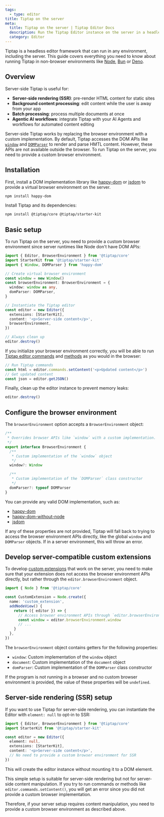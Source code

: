 ```yaml
---
tags:
  - type: editor
title: Tiptap on the server
meta:
  title: Tiptap on the server | Tiptap Editor Docs
  description: Run the Tiptap Editor instance on the server in a headless environment.
  category: Editor
---
```


Tiptap is a headless editor framework that can run in any environment, including the server. This guide covers everything you need to know about running Tiptap in non-browser environments like [Node](https://nodejs.org/), [Bun](https://bun.sh/) or [Deno](https://deno.land/).

## Overview

Server-side Tiptap is useful for:

- **Server-side rendering (SSR)**: pre-render HTML content for static sites
- **Background content processing**: edit content while the user is away from your app
- **Batch processing**: process multiple documents at once
- **Agentic AI workflows**: integrate Tiptap with your AI Agents and workflows for automated content editing

Server-side Tiptap works by replacing the browser environment with a custom implementation. By default, Tiptap accesses the DOM APIs like [`window`](https://developer.mozilla.org/en-US/docs/Web/API/Window) and [`DOMParser`](https://developer.mozilla.org/en-US/docs/Web/API/DOMParser) to render and parse HMTL content. However, these APIs are not available outside the browser. To run Tiptap on the server, you need to provide a custom browser environment.

## Installation

First, install a DOM implementation library like [happy-dom](https://github.com/capricorn86/happy-dom) or [jsdom](https://github.com/jsdom/jsdom) to provide a virtual browser environment on the server.

```bash
npm install happy-dom
```

Install Tiptap and its dependencies:

```bash
npm install @tiptap/core @tiptap/starter-kit
```

## Basic setup

To run Tiptap on the server, you need to provide a custom browser environment since server runtimes like Node don't have DOM APIs:

```ts
import { Editor, BrowserEnvironment } from '@tiptap/core'
import StarterKit from '@tiptap/starter-kit'
import { Window, DOMParser } from 'happy-dom'

// Create virtual browser environment
const window = new Window()
const browserEnvironment: BrowserEnvironment = {
  window: window as any,
  domParser: DOMParser,
}

// Instantiate the Tiptap editor
const editor = new Editor({
  extensions: [StarterKit],
  content: '<p>Server-side content</p>',
  browserEnvironment,
})

// Always clean up
editor.destroy()
```

If you initialize your browser environment correctly, you will be able to run [Tiptap editor commands](/editor/api/commands) and [methods](/editor/api/editor#methods) as you would in the browser:

```ts
// Run Tiptap commands
const html = editor.commands.setContent('<p>Updated content</p>')
// Get updated content
const json = editor.getJSON()
```

Finally, clean up the editor instance to prevent memory leaks:

```ts
editor.destroy()
```

## Configure the browser environment

The `browserEnvironment` option accepts a `BrowserEnvironment` object:

```ts
/**
 * Overrides browser APIs like `window` with a custom implementation.
 */
export interface BrowserEnvironment {
  /**
   * Custom implementation of the `window` object
   */
  window?: Window

  /**
   * Custom implementation of the `DOMParser` class constructor
   */
  domParser?: typeof DOMParser
}
```

You can provide any valid DOM implementation, such as:

- [happy-dom](https://github.com/capricorn86/happy-dom)
- [happy-dom-without-node](https://github.com/capricorn86/happy-dom-without-node)
- [jsdom](https://github.com/jsdom/jsdom)

If any of these properties are not provided, Tiptap will fall back to trying to access the browser environment APIs directly, like the global `window` and `DOMParser` objects. If in a server environment, this will throw an error.

## Develop server-compatible custom extensions

To develop [custom extensions](/editor/extensions/custom-extensions) that work on the server, you need to make sure that your extension does not access the browser environment APIs directly, but rather through the `editor.browserEnvironment` object.

```ts
import { Node } from '@tiptap/core'

const CustomExtension = Node.create({
  name: 'custom_extension',
  addNodeView() {
    return ({ editor }) => {
      // Access browser environment APIs through `editor.browserEnvironment`
      const window = editor.browserEnvironment.window
      // ...
    }
  },
})
```

The `browserEnvironment` object contains getters for the following properties:

- `window`: Custom implementation of the `window` object
- `document`: Custom implementation of the `document` object
- `domParser`: Custom implementation of the `DOMParser` class constructor

If the program is not running in a browser and no custom browser environment is provided, the value of these properties will be `undefined`.

## Server-side rendering (SSR) setup

If you want to use Tiptap for server-side rendering, you can instantiate the Editor with `element: null` to opt-in to SSR:

```ts
import { Editor, BrowserEnvironment } from '@tiptap/core'
import StarterKit from '@tiptap/starter-kit'

const editor = new Editor({
  element: null,
  extensions: [StarterKit],
  content: '<p>Server-side content</p>',
  // No need to provide a custom browser environment for SSR
})
```

This will create the editor instance without mounting it to a DOM element.

This simple setup is suitable for server-side rendering but not for server-side content manipulation. If you try to run commands or methods like `editor.commands.setContent()`, you will get an error since you did not provide a custom browser implementation.

Therefore, if your server setup requires content manipulation, you need to provide a custom browser environment as described above.
